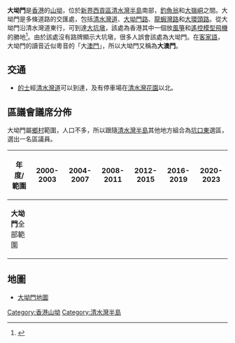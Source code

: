 '''大坳門'''是[[香港|香港]]的[[山坳|山坳]]，位於[[新界|新界]][[西貢區|西貢區]][[清水灣半島|清水灣半島]]南部，[[釣魚翁|釣魚翁]]和[[大嶺峒|大嶺峒]]之間。大坳門是多條道路的交匯處，包括[[清水灣道|清水灣道]]、[[大坳門路|大坳門路]]、[[龍蝦灣路|龍蝦灣路]]和[[大環頭路|大環頭路]]。從大坳門沿清水灣道東行，可到達[[大坑墩|大坑墩]]，該處為香港其中一個放[[風箏|風箏]]和[[遙控飛機|遙控模型飛機]]的勝地<ref>{{Cite news|url=https://www.dronesplayer.com/3957/%E8%88%AA%E6%8B%8D%E5%BF%85%E5%8E%BB%E7%9A%84-8-%E5%A4%A7%E7%86%B1%E9%96%80%E5%9C%B0%E9%BB%9E/|title=香港航拍必去的 8 大熱門地點 - DronesPlayer|date=2015-10-26|newspaper=DronesPlayer|accessdate=2018-01-09|language=zh-HK|archive-date=2018-02-09|archive-url=https://web.archive.org/web/20180209063632/https://www.dronesplayer.com/3957/%e8%88%aa%e6%8b%8d%e5%bf%85%e5%8e%bb%e7%9a%84-8-%e5%a4%a7%e7%86%b1%e9%96%80%e5%9c%b0%e9%bb%9e/|dead-url=no}}</ref>。由於該處沒有路牌顯示大坑墩，很多人誤會該處為大坳門。在[[客家語|客家語]]，大坳門的讀音近似粵音的「大[[澳門|澳門]]」，所以大坳門又稱為'''大澳門'''。

==交通==
*[[的士|的士]]經[[清水灣道|清水灣道]]可以到達，及有停車場在[[清水灣花園|清水灣花園]]以北。

==區議會議席分佈==
大坳門屬[[鄉村|鄉村]]範圍，人口不多，所以跟隨[[清水灣半島|清水灣半島]]其他地方組合為[[坑口東|坑口東]]選區，選出一名區議員。

{| class=wikitable
!年度/範圍!!2000-2003!!2004-2007!!2008-2011!!2012-2015!!2016-2019!!2020-2023
|-
|'''大坳門'''全部範圍||colspan=6|{{centre|[[坑口東|坑口東]]選區}}
|}

==地圖==
* [http://www.centamap.com/scripts/centamap2.asp?lg=B5&cx=848108&cy=817470&zm=5&mx=848108&my=817470&ms=2&sx=&sy=&ss=0&sl=&vm=&lb=&ly= 大坳門地圖]{{Wayback|url=http://www.centamap.com/scripts/centamap2.asp?lg=B5&cx=848108&cy=817470&zm=5&mx=848108&my=817470&ms=2&sx=&sy=&ss=0&sl=&vm=&lb=&ly= |date=20070926224129 }}

{{HK-geo-stub}}
{{西貢區}}
[[Category:香港山坳|Category:香港山坳]]
[[Category:清水灣半島|Category:清水灣半島]]